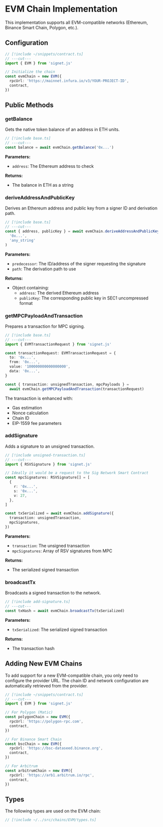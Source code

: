 # EVM Chain Implementation

This implementation supports all EVM-compatible networks (Ethereum, Binance Smart Chain, Polygon, etc.).

## Configuration

```ts twoslash filename="base.ts"
// [!include ~/snippets/contract.ts]
// ---cut---
import { EVM } from 'signet.js'

// Initialize the chain
const evmChain = new EVM({
  rpcUrl: 'https://mainnet.infura.io/v3/YOUR-PROJECT-ID',
  contract,
})
```

## Public Methods

### getBalance

Gets the native token balance of an address in ETH units.

```ts twoslash
// [!include base.ts]
// ---cut---
const balance = await evmChain.getBalance('0x...')
```

**Parameters:**

- `address`: The Ethereum address to check

**Returns:**

- The balance in ETH as a string

### deriveAddressAndPublicKey

Derives an Ethereum address and public key from a signer ID and derivation path.

```ts twoslash
// [!include base.ts]
// ---cut---
const { address, publicKey } = await evmChain.deriveAddressAndPublicKey(
  '0x...',
  'any_string'
)
```

**Parameters:**

- `predecessor`: The ID/address of the signer requesting the signature
- `path`: The derivation path to use

**Returns:**

- Object containing:
  - `address`: The derived Ethereum address
  - `publicKey`: The corresponding public key in SEC1 uncompressed format

### getMPCPayloadAndTransaction

Prepares a transaction for MPC signing.

```ts twoslash filename="unsigned-transaction.ts"
// [!include base.ts]
// ---cut---
import { EVMTransactionRequest } from 'signet.js'

const transactionRequest: EVMTransactionRequest = {
  to: '0x...',
  from: '0x...',
  value: '100000000000000000',
  data: '0x...',
}

const { transaction: unsignedTransaction, mpcPayloads } =
  await evmChain.getMPCPayloadAndTransaction(transactionRequest)
```

The transaction is enhanced with:

- Gas estimation
- Nonce calculation
- Chain ID
- EIP-1559 fee parameters

### addSignature

Adds a signature to an unsigned transaction.

```ts twoslash filename="add-signature.ts"
// [!include unsigned-transaction.ts]
// ---cut---
import { RSVSignature } from 'signet.js'

// Ideally it would be a request to the Sig Network Smart Contract
const mpcSignatures: RSVSignature[] = [
  {
    r: '0x...',
    s: '0x...',
    v: 27,
  },
]

const txSerialized = await evmChain.addSignature({
  transaction: unsignedTransaction,
  mpcSignatures,
})
```

**Parameters:**

- `transaction`: The unsigned transaction
- `mpcSignatures`: Array of RSV signatures from MPC

**Returns:**

- The serialized signed transaction

### broadcastTx

Broadcasts a signed transaction to the network.

```ts twoslash filename="broadcast-tx.ts"
// [!include add-signature.ts]
// ---cut---
const txHash = await evmChain.broadcastTx(txSerialized)
```

**Parameters:**

- `txSerialized`: The serialized signed transaction

**Returns:**

- The transaction hash

## Adding New EVM Chains

To add support for a new EVM-compatible chain, you only need to configure the provider URL. The chain ID and network configuration are automatically retrieved from the provider.

```ts twoslash
// [!include ~/snippets/contract.ts]
// ---cut---
import { EVM } from 'signet.js'

// For Polygon (Matic)
const polygonChain = new EVM({
  rpcUrl: 'https://polygon-rpc.com',
  contract,
})

// For Binance Smart Chain
const bscChain = new EVM({
  rpcUrl: 'https://bsc-dataseed.binance.org',
  contract,
})

// For Arbitrum
const arbitrumChain = new EVM({
  rpcUrl: 'https://arb1.arbitrum.io/rpc',
  contract,
})
```

## Types

The following types are used on the EVM chain:

```ts twoslash
// [!include ~/../src/chains/EVM/types.ts]
```
